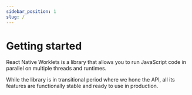 ```yaml
---
sidebar_position: 1
slug: /
---
```



# Getting started

React Native Worklets is a library that allows you to run JavaScript code in parallel on multiple threads and runtimes.

While the library is in transitional period where we hone the API, all its features are functionally stable and ready to use in production.
